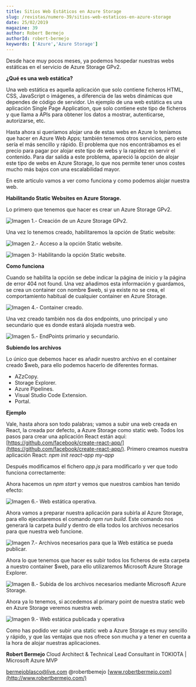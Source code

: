 ```yaml
---
title: Sitios Web Estáticos en Azure Storage
slug: /revistas/numero-39/sitios-web-estaticos-en-azure-storage
date: 25/02/2019
magazine: 39
author: Robert Bermejo
authorId: robert-bermejo
keywords: ['Azure','Azure Storage']
---
```






Desde hace muy pocos meses, ya podemos hospedar nuestras webs estáticas en el servicio de Azure Storage GPv2.

**¿Qué es una web estática?**

Una web estática es aquella aplicación que solo contiene ficheros HTML, CSS, JavaScript o imágenes, a diferencia de las webs dinámicas que dependes de código de servidor. Un ejemplo de una web estática es una aplicación Single Page Application, que solo contiene este tipo de ficheros y que llama a APIs para obtener los datos a mostrar, autenticarse, autorizarse, etc.

Hasta ahora si queríamos alojar una de estas webs en Azure lo teníamos que hacer en Azure Web Apps; también tenemos otros servicios, pero este sería el más sencillo y rápido. El problema que nos encontrábamos es el precio para pagar por alojar este tipo de webs y la rapidez en servir el contenido. Para dar salida a este problema, apareció la opción de alojar este tipo de webs en Azure Storage, lo que nos permite tener unos costes mucho más bajos con una escalabilidad mayor.

En este articulo vamos a ver como funciona y como podemos alojar nuestra web.

**Habilitando Static Websites en Azure Storage.**

Lo primero que tenemos que hacer es crear un Azure Storage GPv2.

![Imagen 1.- Creación de un Azure Storage GPv2.](../../../images/numero39/sitios-web-estaticos-en-azure-storage/image1.png)

Una vez lo tenemos creado, habilitaremos la opción de Static website:

![Imagen 2.- Acceso a la opción Static website.](../../../images/numero39/sitios-web-estaticos-en-azure-storage/image2.png)

![Imagen 3- Habilitando la opción Static website.](../../../images/numero39/sitios-web-estaticos-en-azure-storage/image3.png)



**Como funciona**

Cuando se habilita la opción se debe indicar la página de inicio y la página de error 404 not found. Una vez añadimos esta información y guardamos, se crea un container con nombre $web, si ya existe no se crea, el comportamiento habitual de cualquier container en Azure Storage.

![Imagen 4.- Container creado.](../../../images/numero39/sitios-web-estaticos-en-azure-storage/image4.png)​

Una vez creado también nos da dos endpoints, uno principal y uno secundario que es donde estará alojada nuestra web.

![Imagen 5.- EndPoints primario y secundario.](../../../images/numero39/sitios-web-estaticos-en-azure-storage/image5.png)

**Subiendo los archivos**

Lo único que debemos hacer es añadir nuestro archivo en el container creado $web, para ello podemos hacerlo de diferentes formas.

- AZzCopy.
- Storage Explorer.
- Azure Pipelines.
- Visual Studio Code Extension.
- Portal.


**Ejemplo​**

Vale, hasta ahora son todo palabras; vamos a subir una web creada en React, la creada por defecto, a Azure Storage como static web. Todos los pasos para crear una aplicación React están aquí: [https://github.com/facebook/create-react-app/](https://github.com/facebook/create-react-app/). Primero creamos nuestra aplicación React: *npm init react-app my-app*

Después modificamos el fichero *app.js* para modificarlo y ver que todo funciona correctamente:

Ahora hacemos un *npm start* y vemos que nuestros cambios han tenido efecto:

![Imagen 6.- Web estática operativa.](../../../images/numero39/sitios-web-estaticos-en-azure-storage/image6.png)

Ahora vamos a preparar nuestra aplicación para subirla al Azure Storage, para ello ejecutaremos el comando *npm run build*. Este comando nos generará la carpeta *build* y dentro de ella todos los archivos necesarios para que nuestra web funcione.

![Imagen 7.- Archivos necesarios para que la Web estática se pueda publicar.](../../../images/numero39/sitios-web-estaticos-en-azure-storage/image7.png)

Ahora lo que tenemos que hacer es subir todos los ficheros de esta carpeta a nuestro container $web, para ello utilizaremos Microsoft Azure Storage Explorer.

![Imagen 8.- Subida de los archivos necesarios mediante Microsoft Azure Storage.](../../../images/numero39/sitios-web-estaticos-en-azure-storage/image8.png)





Ahora ya lo tenemos, si accedemos al primary point de nuestra static web en Azure Storage veremos nuestra web.

![Imagen 9.- Web estática publicada y operativa](../../../images/numero39/sitios-web-estaticos-en-azure-storage/image9.png)

Como has podido ver subir una static web a Azure Storage es muy sencillo y rápido, y que las ventajas que nos ofrece son mucha y a tener en cuenta a la hora de alojar nuestras aplicaciones.



**Robert Bermejo**
 Cloud Architect & Technical Lead Consultant in TOKIOTA | Microsoft Azure MVP

bermejoblasco@live.com
 @robertbemejo
 [www.robertbermejo.com](http://www.robertbermejo.com/)

